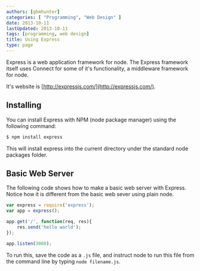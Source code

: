 ```yaml
---
authors: [gbmhunter]
categories: [ "Programming", "Web Design" ]
date: 2013-10-11
lastUpdated: 2013-10-11
tags: [programming, web design]
title: Using Express
type: page
---
```


Express is a web application framework for node. The Express framework itself uses Connect for some of it's functionality, a middleware framework for node.

It's website is [http://expressjs.com/](http://expressjs.com/).

## Installing

You can install Express with NPM (node package manager) using the following command:

```sh    
$ npm install express
```

This will install express into the current directory under the standard node packages folder.

## Basic Web Server

The following code shows how to make a basic web server with Express. Notice how it is different from the basic web sever using plain node.

```js    
var express = require('express');
var app = express();

app.get('/', function(req, res){
    res.send('hello world');
});

app.listen(3000);
```

To run this, save the code as a `.js` file, and instruct node to run this file from the command line by typing `node filename.js`.
